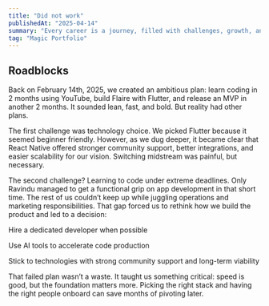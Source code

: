 ```yaml
---
title: "Did not work"
publishedAt: "2025-04-14"
summary: "Every career is a journey, filled with challenges, growth, and those significant moments that mark a shift in our path."
tag: "Magic Portfolio"
---
```



## Roadblocks 

Back on February 14th, 2025, we created an ambitious plan: learn coding in 2 months 
using YouTube, build Flaire with Flutter, and release an MVP in another 2 months. 
It sounded lean, fast, and bold. But reality had other plans.

The first challenge was technology choice. We picked Flutter because it seemed 
beginner friendly. However, as we dug deeper, it became clear that React Native 
offered stronger community support, better integrations, and easier scalability 
for our vision. Switching midstream was painful, but necessary.

The second challenge? Learning to code under extreme deadlines. Only Ravindu 
managed to get a functional grip on app development in that short time. 
The rest of us couldn’t keep up while juggling operations and marketing 
responsibilities. That gap forced us to rethink how we build the product 
and led to a decision:

Hire a dedicated developer when possible

Use AI tools to accelerate code production

Stick to technologies with strong community support and long-term viability

That failed plan wasn’t a waste. It taught us something critical: speed is good, 
but the foundation matters more. Picking the right stack and having the right 
people onboard can save months of pivoting later.

